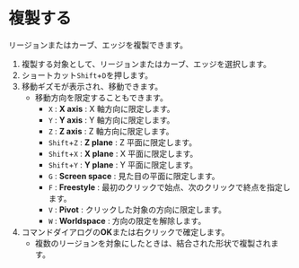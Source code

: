 
# 複製する

リージョンまたはカーブ、エッジを複製できます。

<KinouGaiyou shortcut="Shift+D" command="Duplicate" button="コマンドバー左" />

1. 複製する対象として、リージョンまたはカーブ、エッジを選択します。
2. ショートカット`Shift`+`D`を押します。
3. 移動ギズモが表示され、移動できます。
   - 移動方向を限定することもできます。
     - `X` : **X axis** : X 軸方向に限定します。
     - `Y` : **Y axis** : Y 軸方向に限定します。
     - `Z` : **Z axis** : Z 軸方向に限定します。
     - `Shift`+`Z` : **Z plane** : Z 平面に限定します。
     - `Shift`+`X` : **X plane** : X 平面に限定します。
     - `Shift`+`Y` : **Y plane** : Y 平面に限定します。
     - `G` : **Screen space** : 見た目の平面に限定します。
     - `F` : **Freestyle** : 最初のクリックで始点、次のクリックで終点を指定します。
     - `V` : **Pivot** : クリックした対象の方向に限定します。
     - `W` : **Worldspace** : 方向の限定を解除します。
4. コマンドダイアログの**OK**または右クリックで確定します。
   - 複数のリージョンを対象にしたときは、結合された形状で複製されます。
